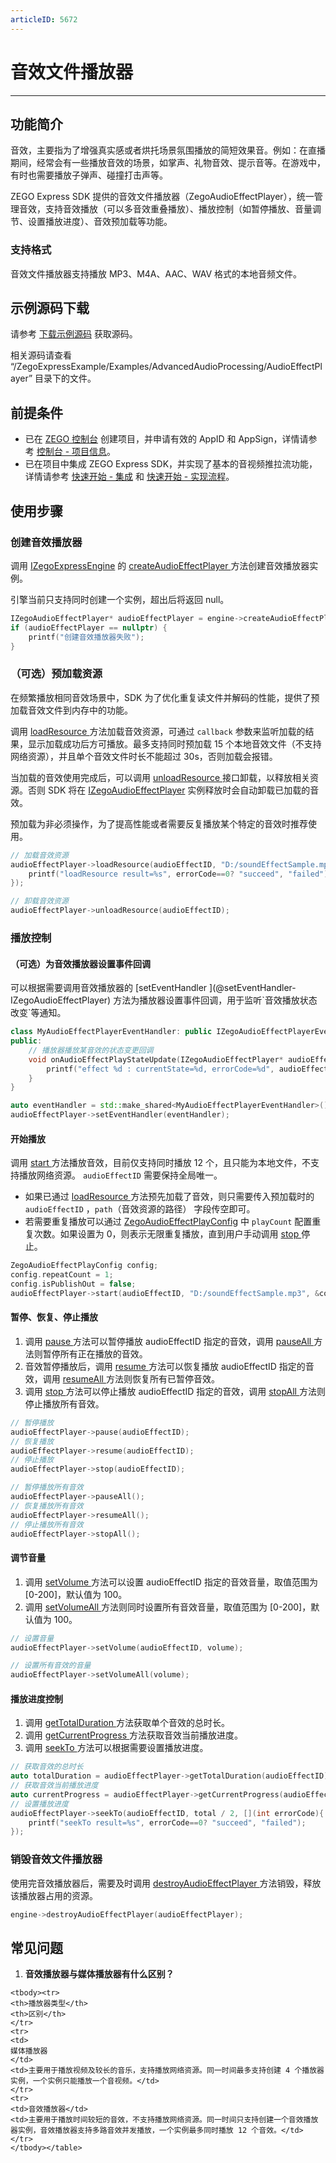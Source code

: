 ```yaml
---
articleID: 5672
---
```



# 音效文件播放器

- - -

## 功能简介

音效，主要指为了增强真实感或者烘托场景氛围播放的简短效果音。例如：在直播期间，经常会有一些播放音效的场景，如掌声、礼物音效、提示音等。在游戏中，有时也需要播放子弹声、碰撞打击声等。 

ZEGO Express SDK 提供的音效文件播放器（ZegoAudioEffectPlayer），统一管理音效，支持音效播放（可以多音效重叠播放）、播放控制（如暂停播放、音量调节、设置播放进度）、音效预加载等功能。

### 支持格式

音效文件播放器支持播放 MP3、M4A、AAC、WAV 格式的本地音频文件。

## 示例源码下载

请参考 [下载示例源码](!DownloadDemo/DownloadDemo) 获取源码。

相关源码请查看 “/ZegoExpressExample/Examples/AdvancedAudioProcessing/AudioEffectPlayer” 目录下的文件。

## 前提条件

- 已在 [ZEGO 控制台](https://console.zego.im) 创建项目，并申请有效的 AppID 和 AppSign，详情请参考 [控制台 - 项目信息](https://doc-zh.zego.im/article/12107)。
- 已在项目中集成 ZEGO Express SDK，并实现了基本的音视频推拉流功能，详情请参考 [快速开始 - 集成](!Integration/SDK_Integration) 和 [快速开始 - 实现流程](!Integration/Solution_Implementation)。


## 使用步骤

### 创建音效播放器

调用 [IZegoExpressEngine](@-IZegoExpressEngine) 的 [createAudioEffectPlayer ](@createAudioEffectPlayer) 方法创建音效播放器实例。

<Warning title="注意">
引擎当前只支持同时创建一个实例，超出后将返回 null。
</Warning>

```Cpp
IZegoAudioEffectPlayer* audioEffectPlayer = engine->createAudioEffectPlayer();
if (audioEffectPlayer == nullptr) {
    printf("创建音效播放器失败");
}
```

### （可选）预加载资源

<Accordion title="预加载资源" defaultOpen="false">
在频繁播放相同音效场景中，SDK 为了优化重复读文件并解码的性能，提供了预加载音效文件到内存中的功能。

调用 [loadResource ](@loadResource-IZegoAudioEffectPlayer) 方法加载音效资源，可通过 `callback` 参数来监听加载的结果，显示加载成功后方可播放。最多支持同时预加载 15 个本地音效文件（不支持网络资源），并且单个音效文件时长不能超过 30s，否则加载会报错。

当加载的音效使用完成后，可以调用 [unloadResource ](@unloadResource) 接口卸载，以释放相关资源。否则 SDK 将在 [IZegoAudioEffectPlayer](@-IZegoAudioEffectPlayer) 实例释放时会自动卸载已加载的音效。

<Note title="说明">


预加载为非必须操作，为了提高性能或者需要反复播放某个特定的音效时推荐使用。
</Note>

```Cpp
// 加载音效资源
audioEffectPlayer->loadResource(audioEffectID, "D:/soundEffectSample.mp3", [](int errorCode){
    printf("loadResource result=%s", errorCode==0? "succeed", "failed");
});

// 卸载音效资源
audioEffectPlayer->unloadResource(audioEffectID);
```
</Accordion>

### 播放控制

#### （可选）为音效播放器设置事件回调

<Accordion title="预加载资源" defaultOpen="false">
可以根据需要调用音效播放器的 [setEventHandler ](@setEventHandler-IZegoAudioEffectPlayer) 方法为播放器设置事件回调，用于监听`音效播放状态改变`等通知。

```Cpp
class MyAudioEffectPlayerEventHandler: public IZegoAudioEffectPlayerEventHandler{
public:
    // 播放器播放某音效的状态变更回调
    void onAudioEffectPlayStateUpdate(IZegoAudioEffectPlayer* audioEffectPlayer, unsigned int audioEffectID, ZegoAudioEffectPlayState state, int errorCode) override{
        printf("effect %d : currentState=%d, errorCode=%d", audioEffectID, state, errorCode);
    }
}

auto eventHandler = std::make_shared<MyAudioEffectPlayerEventHandler>();
audioEffectPlayer->setEventHandler(eventHandler);
```
</Accordion>

#### 开始播放

调用 [start ](@start-IZegoAudioEffectPlayer) 方法播放音效，目前仅支持同时播放 12 个，且只能为本地文件，不支持播放网络资源。 `audioEffectID` 需要保持全局唯一。

* 如果已通过 [loadResource ](@loadResource-IZegoAudioEffectPlayer) 方法预先加载了音效，则只需要传入预加载时的 `audioEffectID` ，`path`（音效资源的路径） 字段传空即可。
* 若需要重复播放可以通过 [ZegoAudioEffectPlayConfig](@-ZegoAudioEffectPlayConfig) 中 `playCount` 配置重复次数。如果设置为 0，则表示无限重复播放，直到用户手动调用 [stop ](@stop-IZegoAudioEffectPlayer) 停止。

```Cpp
ZegoAudioEffectPlayConfig config;
config.repeatCount = 1;
config.isPublishOut = false;
audioEffectPlayer->start(audioEffectID, "D:/soundEffectSample.mp3", &config);
```

#### 暂停、恢复、停止播放

1. 调用 [pause ](@pause-IZegoAudioEffectPlayer) 方法可以暂停播放 audioEffectID 指定的音效，调用 [pauseAll ](@pauseAll) 方法则暂停所有正在播放的音效。
2. 音效暂停播放后，调用 [resume ](@resume-IZegoAudioEffectPlayer) 方法可以恢复播放 audioEffectID 指定的音效，调用 [resumeAll ](@resumeAll) 方法则恢复所有已暂停音效。
3. 调用 [stop ](@stop-IZegoAudioEffectPlayer) 方法可以停止播放 audioEffectID 指定的音效，调用 [stopAll ](@stopAll) 方法则停止播放所有音效。

```Cpp
// 暂停播放
audioEffectPlayer->pause(audioEffectID);
// 恢复播放
audioEffectPlayer->resume(audioEffectID);
// 停止播放
audioEffectPlayer->stop(audioEffectID);

// 暂停播放所有音效
audioEffectPlayer->pauseAll();
// 恢复播放所有音效
audioEffectPlayer->resumeAll();
// 停止播放所有音效
audioEffectPlayer->stopAll();
```

#### 调节音量

1. 调用 [setVolume ](@setVolume-IZegoAudioEffectPlayer) 方法可以设置 audioEffectID 指定的音效音量，取值范围为 [0-200]，默认值为 100。
2. 调用 [setVolumeAll ](@setVolumeAll) 方法则同时设置所有音效音量，取值范围为 [0-200]，默认值为 100。

```Cpp
// 设置音量
audioEffectPlayer->setVolume(audioEffectID, volume);

// 设置所有音效的音量
audioEffectPlayer->setVolumeAll(volume);
```

#### 播放进度控制

1. 调用 [getTotalDuration ](@getTotalDuration) 方法获取单个音效的总时长。
2. 调用 [getCurrentProgress ](@getCurrentProgress) 方法获取音效当前播放进度。
3. 调用 [seekTo ](@seekTo-IZegoAudioEffectPlayer) 方法可以根据需要设置播放进度。

```Cpp
// 获取音效的总时长
auto totalDuration = audioEffectPlayer->getTotalDuration(audioEffectID);
// 获取音效当前播放进度
auto currentProgress = audioEffectPlayer->getCurrentProgress(audioEffectID);
// 设置播放进度
audioEffectPlayer->seekTo(audioEffectID, total / 2, [](int errorCode){
    printf("seekTo result=%s", errorCode==0? "succeed", "failed");
});
```

### 销毁音效文件播放器

使用完音效播放器后，需要及时调用 [destroyAudioEffectPlayer ](@destroyAudioEffectPlayer) 方法销毁，释放该播放器占用的资源。

```Cpp
engine->destroyAudioEffectPlayer(audioEffectPlayer);
```

## 常见问题

1. **音效播放器与媒体播放器有什么区别？**

<table>
    
    <tbody><tr>
    <th>播放器类型</th>
    <th>区别</th>
    </tr>
    <tr>
    <td>
    媒体播放器
    </td>
    <td>主要用于播放视频及较长的音乐，支持播放网络资源。同一时间最多支持创建 4 个播放器实例，一个实例只能播放一个音视频。</td>
    </tr>
    <tr>
    <td>音效播放器</td>
    <td>主要用于播放时间较短的音效，不支持播放网络资源。同一时间只支持创建一个音效播放器实例，音效播放器支持多路音效并发播放，一个实例最多同时播放 12 个音效。</td>
    </tr>
    </tbody></table>
